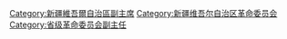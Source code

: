 [[Category:新疆維吾爾自治區副主席|Category:新疆維吾爾自治區副主席]]
[[Category:新疆维吾尔自治区革命委员会|Category:新疆维吾尔自治区革命委员会]]
[[Category:省级革命委员会副主任|Category:省级革命委员会副主任]]